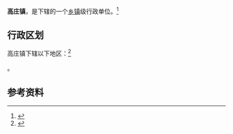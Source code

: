 {{中国乡级行政区|37/17/02/105/000}}

'''高庄镇'''，是{{PRC admin/fullname|37/17/02/105/000|3}}下辖的一个[[乡镇|乡镇]]级行政单位。<ref>{{PRC admin/ref sgc|{{PRC admin/parent|37/17/02/105/000}}}}</ref>

== 行政区划 ==

高庄镇下辖以下地区：<ref>{{PRC admin/ref sgc|37/17/02/105/000}}</ref>

{{PRC admin/children|37/17/02/105/000}}。

== 参考资料 ==

{{reflist}}

{{行政区划小作品}}
{{PRC admin/navcat|37/17/02/105/000}}
